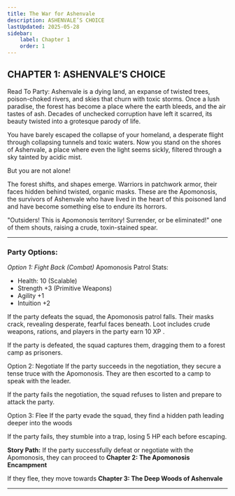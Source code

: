 ```yaml
---
title: The War for Ashenvale
description: ASHENVALE’S CHOICE
lastUpdated: 2025-05-28
sidebar:
    label: Chapter 1
    order: 1
---
```


## CHAPTER 1: ASHENVALE’S CHOICE

Read To Party:
Ashenvale is a dying land, an expanse of twisted trees, poison-choked rivers, and skies that churn with toxic storms. Once a lush paradise, the forest has become a place where the earth bleeds, and the air tastes of ash. Decades of unchecked corruption have left it scarred, its beauty twisted into a grotesque parody of life.

You have barely escaped the collapse of your homeland, a desperate flight through collapsing tunnels and toxic waters. Now you stand on the shores of Ashenvale, a place where even the light seems sickly, filtered through a sky tainted by acidic mist.

But you are not alone!

The forest shifts, and shapes emerge. Warriors in patchwork armor, their faces hidden behind twisted, organic masks. These are the Apomonosis, the survivors of Ashenvale who have lived in the heart of this poisoned land and have become something else to endure its horrors.

"Outsiders! This is Apomonosis territory! Surrender, or be eliminated!" one of them shouts, raising a crude, toxin-stained spear.

---

### Party Options:
_Option 1: Fight Back (Combat)_
Apomonosis Patrol Stats:

- Health: 10 (Scalable)
- Strength +3 (Primitive Weapons)
- Agility +1
- Intuition +2

If the party defeats the squad, the Apomonosis patrol falls. Their masks crack, revealing desperate, fearful faces beneath. Loot includes crude weapons, rations, and players in the party earn 10 XP .

If the party is defeated, the squad captures them, dragging them to a forest camp as prisoners. 

Option 2: Negotiate 
If the party succeeds in the negotiation, they secure a tense truce with the Apomonosis. They are then escorted to a camp to speak with the leader. 

If the party fails the negotiation, the squad refuses to listen and prepare to attack the party. 

Option 3: Flee
If the party evade the squad, they find a hidden path leading deeper into the woods

If the party fails, they stumble into a trap, losing 5 HP each before escaping. 

**Story Path:**
If the party successfully defeat or negotiate with the Apomonosis, they can proceed to **Chapter 2: The Apomonosis Encampment**

If they flee, they move towards **Chapter 3: The Deep Woods of Ashenvale**

---
